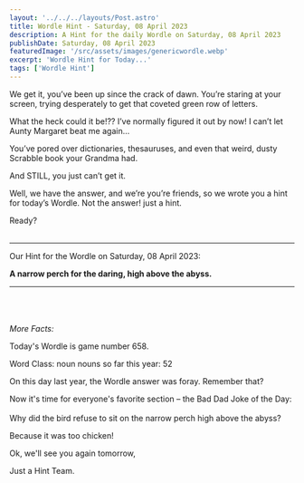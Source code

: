 ```yaml
---
layout: '../../../layouts/Post.astro'
title: Wordle Hint - Saturday, 08 April 2023
description: A Hint for the daily Wordle on Saturday, 08 April 2023
publishDate: Saturday, 08 April 2023
featuredImage: '/src/assets/images/genericwordle.webp'
excerpt: 'Wordle Hint for Today...'
tags: ['Wordle Hint']
---
```


We get it, you’ve been up since the crack of dawn. You’re staring at your screen, trying desperately to get that coveted green row of letters. 

What the heck could it be!??
I’ve normally figured it out by now!
I can’t let Aunty Margaret beat me again… 

You’ve pored over dictionaries, thesauruses, and even that weird, dusty Scrabble book your Grandma had.

And STILL, you just can’t get it. 

Well, we have the answer, and we’re you’re friends, so we wrote you a hint for today’s Wordle.
Not the answer! just a hint. 

Ready?<br /><br />

----

Our Hint for the Wordle on Saturday, 08 April 2023:

**A narrow perch for the daring, high above the abyss.** 


----

<br /><br /><br />*More Facts:*

Today's Wordle is game number 658.

Word Class: noun nouns so far this year: 52 

On this day last year, the Wordle answer was foray. Remember that? 

Now it's time for everyone's favorite section – the Bad Dad Joke of the Day:<br /><br />Why did the bird refuse to sit on the narrow perch high above the abyss?

Because it was too chicken! 

Ok, we'll see you again tomorrow, 

Just a Hint Team.